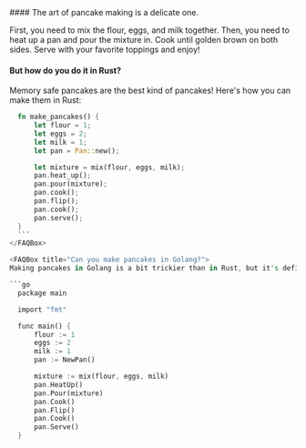 <FAQBox title="How do you make pancakes? 🥞">
  #### The art of pancake making is a delicate one.

  First, you need to mix the flour, eggs, and milk together. Then, you need to heat up a pan and pour the mixture in. Cook until golden brown on both sides. Serve with your favorite toppings and enjoy!

  #### But how do you do it in Rust?

  Memory safe pancakes are the best kind of pancakes! Here's how you can make them in Rust:

  ```rust
    fn make_pancakes() {
        let flour = 1;
        let eggs = 2;
        let milk = 1;
        let pan = Pan::new();

        let mixture = mix(flour, eggs, milk);
        pan.heat_up();
        pan.pour(mixture);
        pan.cook();
        pan.flip();
        pan.cook();
        pan.serve();
    }
    ```
</FAQBox>

<FAQBox title="Can you make pancakes in Golang?">
  Making pancakes in Golang is a bit trickier than in Rust, but it's definitely possible! Here's how you can make pancakes in Golang:

  ```go
    package main

    import "fmt"

    func main() {
        flour := 1
        eggs := 2
        milk := 1
        pan := NewPan()

        mixture := mix(flour, eggs, milk)
        pan.HeatUp()
        pan.Pour(mixture)
        pan.Cook()
        pan.Flip()
        pan.Cook()
        pan.Serve()
    }
  ```
</FAQBox>
